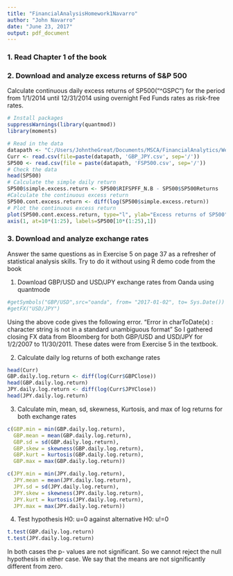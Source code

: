 ```yaml
---
title: "FinancialAnalysisHomework1Navarro"
author: "John Navarro"
date: "June 23, 2017"
output: pdf_document
---
```


### 1. Read Chapter 1 of the book
### 2. Download and analyze excess returns of S&P 500

Calculate continuous daily excess returns of SP500("^GSPC") for the period from 1/1/2014 until 12/31/2014 using overnight Fed Funds rates as risk-free rates.
```r
# Install packages
suppressWarnings(library(quantmod))
library(moments)
```

```r
# Read in the data
datapath <- "C:/Users/JohntheGreat/Documents/MSCA/FinancialAnalytics/Week1_Introduction"
Curr <- read.csv(file=paste(datapath, 'GBP_JPY.csv', sep='/'))
SP500 <- read.csv(file = paste(datapath, 'FSP500.csv', sep='/'))
# Check the data
head(SP500)
# Calculate the simple daily return
SP500$simple.excess.return <- SP500$RIFSPFF_N.B - SP500$SP500Returns
#Calculate the continuous excess return
SP500.cont.excess.return <- diff(log(SP500$simple.excess.return))
# Plot the continuous excess return
plot(SP500.cont.excess.return, type="l", ylab="Excess returns of SP500", xlab = "Date", xaxt="n", main="Continuous Excess Daily Returns of S&P 500")
axis(1, at=10*(1:25), labels=SP500[10*(1:25),1])

```

### 3. Download and analyze exchange rates

Answer the same questions as in Exercise 5 on page 37 as a refresher of statistical analysis skills. Try to do it without using R demo code from the book

1. Download GBP/USD and USD/JPY exchange rates from Oanda using quantmode
```r
#getSymbols("GBP/USD",src="oanda", from= "2017-01-02", to= Sys.Date())
#getFX("USD/JPY")
```
Using the above code gives the following error. "Error in charToDate(x) : character string is not in a standard unambiguous format"
So I gathered closing FX data from Bloomberg for both GBP/USD and USD/JPY for 1/2/2007 to 11/30/2011. These dates were from Exercise 5 in the textbook.

2. Calculate daily log returns of both exchange rates
```r
head(Curr)
GBP.daily.log.return <- diff(log(Curr$GBPClose))
head(GBP.daily.log.return)
JPY.daily.log.return <- diff(log(Curr$JPYClose))
head(JPY.daily.log.return)

```

3. Calculate min, mean, sd, skewness, Kurtosis, and max of log returns for both exchange rates

```r
c(GBP.min = min(GBP.daily.log.return),
  GBP.mean = mean(GBP.daily.log.return),
  GBP.sd = sd(GBP.daily.log.return),
  GBP.skew = skewness(GBP.daily.log.return),
  GBP.kurt = kurtosis(GBP.daily.log.return),
  GBP.max = max(GBP.daily.log.return))
```

```r
c(JPY.min = min(JPY.daily.log.return),
  JPY.mean = mean(JPY.daily.log.return),
  JPY.sd = sd(JPY.daily.log.return),
  JPY.skew = skewness(JPY.daily.log.return),
  JPY.kurt = kurtosis(JPY.daily.log.return),
  JPY.max = max(JPY.daily.log.return))
```

4. Test hypothesis H0: u=0 against alternative H0: u!=0
```r
t.test(GBP.daily.log.return)
t.test(JPY.daily.log.return)
```
 In both cases the p- values are not significant. So we cannot reject the null hypothesis in either case. We say that the means are not significantly different from zero.
